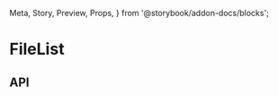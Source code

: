   Meta,
  Story,
  Preview,
  Props,
} from '@storybook/addon-docs/blocks';

<Meta title="Files/FileList" component={FileList} />

# FileList

<Preview>
  <Story name="As default">
    <FileList
      files={files}
      onDrop={support.onDrop.succeed}
    />
  </Story>
</Preview>

## API

<Props of={FileList} />
